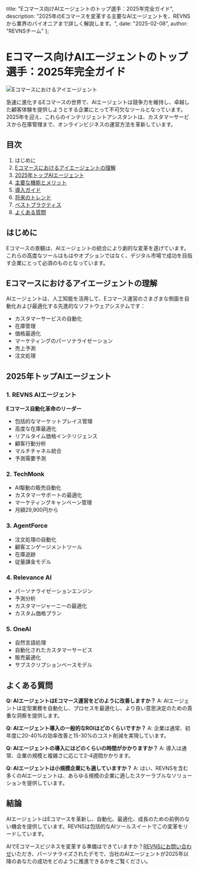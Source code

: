   title: "Eコマース向けAIエージェントのトップ選手：2025年完全ガイド",
  description: "2025年のEコマースを変革する主要なAIエージェントを、REVNSから業界のパイオニアまで詳しく解説します。",
  date: "2025-02-08",
  author: "REVNSチーム"
};

# Eコマース向けAIエージェントのトップ選手：2025年完全ガイド

![Eコマースにおけるアイエージェント](/images/blog/ai-agents-ecommerce.jpeg)

急速に進化するEコマースの世界で、AIエージェントは競争力を維持し、卓越した顧客体験を提供しようとする企業にとって不可欠なツールとなっています。2025年を迎え、これらのインテリジェントアシスタントは、カスタマーサービスから在庫管理まで、オンラインビジネスの運営方法を革新しています。

## 目次

1. はじめに
2. [Eコマースにおけるアイエージェントの理解](#ai-agents-understanding)
3. [2025年トップAIエージェント](#top-ai-agents)
4. [主要な機能とメリット](#key-features)
5. [導入ガイド](#implementation-guide)
6. [将来のトレンド](#future-trends)
7. [ベストプラクティス](#best-practices)
8. [よくある質問](#faq)

## はじめに

Eコマースの景観は、AIエージェントの統合により劇的な変革を遂げています。これらの高度なツールはもはやオプションではなく、デジタル市場で成功を目指す企業にとって必須のものとなっています。

## Eコマースにおけるアイエージェントの理解

AIエージェントは、人工知能を活用して、Eコマース運営のさまざまな側面を自動化および最適化する先進的なソフトウェアシステムです：

- カスタマーサービスの自動化
- 在庫管理
- 価格最適化
- マーケティングのパーソナライゼーション
- 売上予測
- 注文処理

## 2025年トップAIエージェント

### 1. REVNS AIエージェント
**Eコマース自動化革命のリーダー**
- 包括的なマーケットプレイス管理
- 高度な在庫最適化
- リアルタイム価格インテリジェンス
- 顧客行動分析
- マルチチャネル統合
- 予測需要予測

### 2. TechMonk
- AI駆動の販売自動化
- カスタマーサポートの最適化
- マーケティングキャンペーン管理
- 月額29,900円から

### 3. AgentForce
- 注文処理の自動化
- 顧客エンゲージメントツール
- 在庫追跡
- 従量課金モデル

### 4. Relevance AI
- パーソナライゼーションエンジン
- 予測分析
- カスタマージャーニーの最適化
- カスタム価格プラン

### 5. OneAI
- 自然言語処理
- 自動化されたカスタマーサービス
- 販売最適化
- サブスクリプションベースモデル

## よくある質問

**Q: AIエージェントはEコマース運営をどのように改善しますか？**
A: AIエージェントは定型業務を自動化し、プロセスを最適化し、より良い意思決定のための貴重な洞察を提供します。

**Q: AIエージェント導入の一般的なROIはどのくらいですか？**
A: 企業は通常、初年度に20-40%の効率改善と15-30%のコスト削減を実現しています。

**Q: AIエージェントの導入にはどのくらいの時間がかかりますか？**
A: 導入は通常、企業の規模と複雑さに応じて2-4週間かかります。

**Q: AIエージェントは小規模企業にも適していますか？**
A: はい、REVNSを含む多くのAIエージェントは、あらゆる規模の企業に適したスケーラブルなソリューションを提供しています。

## 結論

AIエージェントはEコマースを革新し、自動化、最適化、成長のための前例のない機会を提供しています。REVNSは包括的なAIツールスイートでこの変革をリードしています。

AIでEコマースビジネスを変革する準備はできていますか？[REVNSにお問い合わせ](https://www.revns.com/contact)いただき、パーソナライズされたデモで、当社のAIエージェントが2025年以降のあなたの成功をどのように推進できるかをご覧ください。 